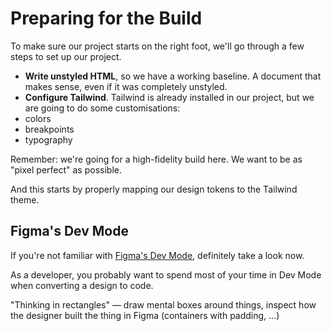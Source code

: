 # Preparing for the Build

To make sure our project starts on the right foot, we'll go through a few steps to set up our project.

- **Write unstyled HTML**, so we have a working baseline. A document that makes sense, even if it was completely unstyled.
- **Configure Tailwind**. Tailwind is already installed in our project, but we are going to do some customisations:
- colors
- breakpoints
- typography

Remember: we're going for a high-fidelity build here. We want to be as "pixel perfect" as possible.

And this starts by properly mapping our design tokens to the Tailwind theme.

## Figma's Dev Mode

If you're not familiar with [Figma's Dev Mode](https://www.figma.com/dev-mode/), definitely take a look now.

As a developer, you probably want to spend most of your time in Dev Mode when converting a design to code.

"Thinking in rectangles" — draw mental boxes around things, inspect how the designer built the thing in Figma (containers with padding, ...)
